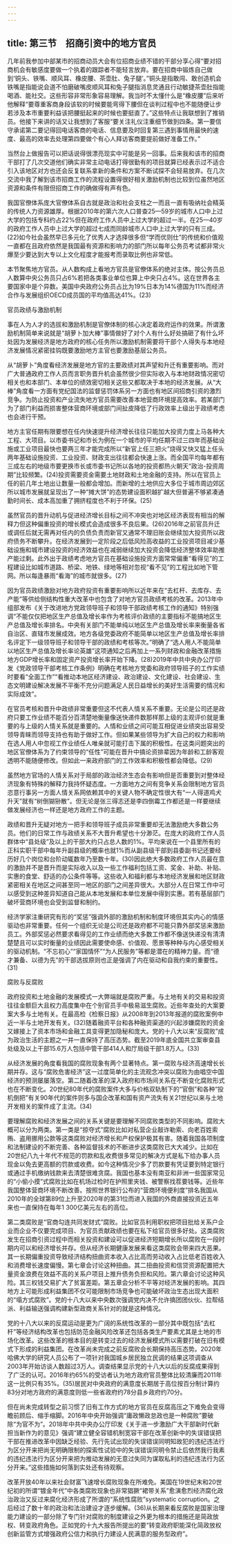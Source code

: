 ```yaml
---
---
---
```

title: 第三节　招商引资中的地方官员
---




几年前我参加中部某市的招商动员大会有位招商业绩不错的干部分享心得“要对招商机会有敏感度要做一个执着的跟踪者不能轻言放弃。要在招商中锻炼自己做到‘铜头、铁嘴、顺风耳、橡皮腰、茶壶肚、兔子腿’。”铜头是指敢闯、敢创造机会铁嘴是指能说会道不怕磨破嘴皮顺风耳和兔子腿指消息灵通且行动敏捷茶壶肚指能喝酒、能社交。这些形容非常形象容易理解。我当时不太懂什么是“橡皮腰”后来听他解释“要尊重客商身段该软的时候要能弯得下腰但在谈判过程中也不能随便让步若涉及本市重要利益该把腰挺起来的时候也要挺直了。”这些特点让我联想到了推销员。他接下来讲的话又让我想到了客服“要关注礼仪注重细节做到四条。第一要信守承诺第二要记得回电话客商的电话、信息要及时回复第三遇到事情用最快的速度、最高的效率去处理第四要做个有心人拜访客商要提前做好准备工作。”

当然台上做报告可以把话说得很漂亮现实中可能是另一回事。后来我和该市的招商干部打了几次交道他们确实非常主动电话打得很勤有的项目就算已经表示过不适合引入该地区对方也还会反复联系拿新的条件和方案不断试探不会轻易放弃。在几次交流中我了解到该市招商工作的流程设置得很好相关激励机制也比较到位虽然地区资源和条件有限但招商工作的确做得有声有色。

我国官僚体系庞大官僚体系自古就是政治和社会支柱之一而且一直有吸纳社会精英的传统人力资源雄厚。根据2010年的第六次人口普查25—59岁的城市人口中上过大学的包括专科约占22%但在政府工作人员中上过大学的超过一半。在25—40岁的政府工作人员中上过大学的超过七成而同龄城市人口中上过大学的只有三成。(22)如今社会虽然早已多元化了优秀人才选择很多但“学而优则仕”的传统和价值观一直都在且政府依然是我国最有资源和影响力的部门所以每年公务员考试都非常火爆至少要达到大专以上文化程度才能报考而录取比例也非常低。

本节聚焦地方官员。从人数构成上看地方官员是官僚体系的绝对主体。按公务员总人数算中央公务员只占6%若把各类事业单位也算上中央只占4%。这在世界各主要国家中是个异数。美国中央政府公务员占比为19%日本为14%德国为11%而经济合作与发展组织OECD成员国的平均值高达41%。(23)


官员政绩与激励机制


事在人为人才的选拔和激励机制是官僚体制的核心决定着政府运作的效果。所谓激励机制简单来说就是“胡萝卜加大棒”事情做好了对个人有什么好处搞砸了有什么坏处因为发展经济是地方政府的核心任务所以激励机制需要将干部个人得失与本地经济发展情况紧密挂钩既要激励地方主官也要激励基层公务员。

从“胡萝卜”角度看经济发展是地方官的主要政绩对其声望和升迁有重要影响。而对广大普通政府工作人员而言职务晋升机会虽然很少但实际收入与本地财政情况密切相关也和本部门、本单位的绩效密切相关这些又都取决于本地的经济发展。从“大棒”角度看一方面有党纪国法的监督惩罚体系另一方面也有地区间招商引资的激烈竞争。为防止投资和产业流失地方官员需要改善本地营商环境提高效率。若某部门为了部门利益而损害整体营商环境或部门间扯皮降低了行政效率上级出于政绩考虑也会进行干预。

地方主官任期有限要想在任内快速提升经济增长往往只能加大投资力度上马各种大工程、大项目。以市委书记和市长为例在一个城市的平均任期不过三四年而基础设施或工业项目最快也要两三年才能完成所以“新官上任三把火”烧得又快又猛上任头两年基础设施投资、工业投资、财政支出往往都会快速上涨。而全国平均每年都有三成左右的地级市要更换市长或市委书记所以各地的投资都热火朝天“政治-投资周期”比较频繁。(24)投资需要资金需要土地财政和土地金融的支持。所以在官员上任的前几年土地出让数量一般都会增加。而新增的土地供应大多位于城市周边郊区所以城市发展就呈现出了一种“摊大饼”的态势建设面积越扩越大但普遍不够紧凑通勤时间长、成本高加重了拥挤程度也不利于环保。(25)

虽然官员的晋升动机与促进经济增长目标之间不冲突也对地区经济表现有相当的解释力但这种偏重投资的增长模式会造成很多不良后果。(26)2016年之前官员升迁或调任后就无需再对任内的负债负责而新官又通常不理旧账会继续加大投资所以政府债务不断攀升。在经济发展到一定阶段之后低风险高收益的工业投资项目减少基础设施和城市建设投资的经济效益也在减弱继续加大投资会降低经济整体效率助推产能过剩。此外出于政绩考虑地方官员在基础设施投资方面常常偏重“看得见”的工程建设比如城市道路、桥梁、地铁、绿地等相对忽视“看不见”的工程比如地下管网。所以每逢暴雨“看海”的城市就很多。(27)

因为官员政绩激励对地方政府投资有重要影响所以近年来在“去杠杆、去库存、去产能”等供给侧结构性重大改革中也包含了对地方官员政绩考核的改革。2013年中组部发布《关于改进地方党政领导班子和领导干部政绩考核工作的通知》特别强调“不能仅仅把地区生产总值及增长率作为考核评价政绩的主要指标不能搞地区生产总值及增长率排名。中央有关部门不能单纯以地区生产总值及增长率来衡量各省自治区、直辖市发展成效。地方各级党委政府不能简单以地区生产总值及增长率排名评定下一级领导班子和领导干部的政绩和考核等次。”明确了“选人用人不能简单以地区生产总值及增长率论英雄”这项通知之后再加上一系列财政和金融改革措施地方GDP增长率和固定资产投资增长率开始下降。(28)2019年中共中央办公厅印发《党政领导干部考核工作条例》明确在考核地方党委和政府领导班子的工作实绩时要看“全面工作”“看推动本地区经济建设、政治建设、文化建设、社会建设、生态文明建设解决发展不平衡不充分问题满足人民日益增长的美好生活需要的情况和实际成效”。

在官员考核和晋升中政绩非常重要但这不代表人情关系不重要。无论是公司还是政府只要工作业绩不能百分百清楚地衡量像送快递件数那样那上级的主观评价就是重要的与上级的人情关系就是重要的。人情和业绩之间可能互相促进业绩突出容易受领导青睐而领导支持也有助于做好工作。但如果某些领导为扩大自己的权力和影响在选人用人中忽视工作业绩任人唯亲就可能打击下属的积极性。在这类问题突出的地区官僚体系为了约束领导的“任性”可能在晋升中搞论资排辈因为年龄和工龄客观透明不能随便修改。但如此一来政府部门的工作效率和积极性都会降低。(29)

虽然地方官场的人情关系对于局部的政治经济生态会有影响但是否重要到对整体经济现象有特殊的解释力我持怀疑态度。一方面地方之间有竞争关系会限制地方官员恣意行事另一方面人情关系网依赖其中的关键人物不确定性很大有“一人得道鸡犬升天”就有“树倒猢狲散”。但无论是张三得志还是李四倒霉工作都还是一样要继续做发展经济也一样还是地方政府工作的主题。

政绩和晋升无疑对地方一把手和领导班子成员非常重要却无法激励绝大多数公务员。他们的日常工作与政绩关系不大晋升希望也十分渺茫。在庞大的政府工作人员群体中“县处级”及以上的干部大约只占总人数的1%。平均来说在一个县里所有的正科实职干部中每年升副县级的概率也就1%而从副县级干部到县委副书记还要经历好几个岗位和台阶动辄数年乃至数十年。(30)因此绝大多数政府工作人员最在意的激励并不是晋升而是实际收入以及一些工作福利包括工资、奖金、补助、补贴、实惠的食堂、舒适的办公条件等等。这些收入和福利都与本地经济发展和地区财政紧密相关在地区之间甚至同一地区的部门之间差异很大。大部分人在日常工作中可以感受到这种差异知道自己能从本地发展和本单位发展中得到实惠。若有基层部门破坏营商环境也会受到监督和制约。

经济学家注重研究有形的“奖惩”强调外部的激励机制和制度环境但其实内心的情感驱动也非常重要。任何一个组织无论是公司还是政府都不可能只靠外部奖惩来激励员工。外部奖惩必然要求看得见的工作业绩而绝大多数工作都不像送快递没有清清楚楚且可以实时衡量的业绩因此需要使命感、价值观、愿景等种种与内心感受相关的驱动机制。“不忘初心”“家国情怀”“为人民服务”等都是潜在的精神力量。而“德才兼备、以德为先”的干部选拔原则也正是强调了内在驱动和自我约束的重要性。(31)


腐败与反腐败


政府投资和土地金融的发展模式一大弊端就是腐败严重。与土地有关的交易和投资往往金额巨大且权力高度集中在个别官员手中极易滋生腐败。近些年查处的大案要案大多与土地有关。在最高检《检察日报》从2008年到2013年报道的腐败案例中近一半与土地开发有关。(32)随着融资平台和各种融资渠道的兴起涉嫌腐败的资金又嫁接上了资本市场和金融工具变得更加隐秘和庞大。党的十八大以来“反腐败”成为政治生活的主题之一并一直保持了高压态势。截至2019年底全国共立案审查县处级及以上干部15.6万人包括中管干部414人和厅局级干部1.8万人。(33)

从经济发展的角度看我国的腐败现象有两个显著特点。第一腐败与经济高速增长长期并存。这与“腐败危害经济”这一过度简单化的主流观念冲突以腐败为由唱空中国经济的预测屡屡落空。第二随着改革的深入政府和市场间关系在不断变化腐败形式也在不断变化。20世纪80年代的腐败案件大多与价格双轨制下的“官倒”和各种“投机倒把”有关90年代的案件则多与国企改革和国有资产流失有关21世纪以来与土地开发相关的案件成了主流。(34)

要理解腐败和经济发展之间的关系关键是要理解不同腐败类型的不同影响。腐败大概可以分为两类。第一类是“掠夺式”腐败比如对私营企业敲诈勒索、向老百姓索贿、盗用挪用公款等这类腐败对经济增长和产权保护极其有害。随着我国各项制度和法制建设的不断完善、各种监督技术的不断进步这类腐败已大大减少。比如在20世纪八九十年代不规范的罚款和乱收费很多常见的解决方式是私下给办事人员现金以免去更高额的罚款或收费。如今这种情况少多了罚款要有凭证要到特定银行或通过手机缴纳钱款来去清楚很难贪腐。我国也基本没有南亚和非洲一些国家常见的“小偷小摸”式腐败比如在机场过检时在护照里夹钱、被警察找茬要钱等。近些年我国整体营商环境不断改善。按照世界银行公布的“营商环境便利度”排名我国从2010年的全球第89位上升至2020年的第31位而进入我国的外商直接投资近五年来也一直保持在每年1 300亿美元左右的高位。

第二类腐败是“官商勾连共同发财式”腐败。比如官员利用职权把项目批给关系户企业而企业不仅要完成项目、为官员贡献政绩也要在私下给官员很多好处。这类腐败发生在招商引资过程中而相关投资和建设可以促进经济短期增长所以腐败在一段时期内可以和经济增长并存。但从经济长期健康发展来看这类腐败会带来四大恶果。其一长期偏重投资导致经济结构扭曲资本收入占比高而劳动收入占比低老百姓收入和消费增长速度偏慢。第七章会讨论这种扭曲。其二扭曲投资和信贷资源配置把大量资金浪费在效益不高的关系户项目上推升债务负担和风险。第六章会讨论这种风险。其三权钱交易扩大了贫富差距。第五章会分析不平等对经济发展的影响。其四地方上可能形成利益集团不仅可能限制市场竞争也可能破坏政治生态出现大面积的“塌方式腐败”。党的十八大以来中央数次强调党内决不允许搞团团伙伙、拉帮结派、利益输送强调构建新型政商关系针对的就是这种情况。

党的十八大以来的反腐运动是更为广阔的系统性改革的一部分其中既包括“去杠杆”等经济结构改革也包括防范金融风险改革还包括各类生产要素尤其是土地的市场化改革。这些改革的根本目的是转变过去的经济发展模式所以需要打破在旧有模式下形成的利益集团。在改革尚未完成之前反腐败会长期保持高压态势。2020年哈佛大学的研究人员公布了一项针对我国城乡居民独立民调的结果这项调查从2003年开始访谈人数超过3万人。调查结果显示党的十八大以后的反腐成果得到了广泛的认可。2016年约65%的受访者认为地方政府官员整体比较清廉而2011年这一比例只有35%。(35)居民对中央政府的满意度长期居于高位按百分制计算约83分对地方政府的满意度则低一些省政府约78分县乡政府约70分。

但在尚未完成转型之前习惯了旧有工作方式的地方官员在反腐高压之下难免会变得瞻前顾后、缩手缩脚。2016年中央开始强调“庸政懒政怠政也是一种腐败”要破除“为官不为”。2018年中共中央办公厅印发《关于进一步激励广大干部新时代新担当新作为的意见》强调“建立健全容错机制宽容干部在改革创新中的失误错误把干部在推进改革中因缺乏经验、先行先试出现的失误错误同明知故犯的违纪违法行为区分开来把尚无明确限制的探索性试验中的失误错误同明令禁止后依然我行我素的违纪违法行为区分开来把为推动发展的无意过失同为谋取私利的违纪违法行为区分开来。”这些措施如何落到实处还有待观察。

改革开放40年以来社会财富飞速增长腐败现象在所难免。美国在19世纪末和20世纪初的所谓“镀金年代”中各类腐败现象也非常猖獗“裙带关系”愈演愈烈经济腐化政治政治又反过来腐化经济形成了所谓的“系统性腐败”systematic corruption。之后经过了数十年的政治和法治建设才逐步缓解。(36)从长期来看反腐败是国家治理能力建设的一部分除了专门针对腐败的制度建设之外更为根本的措施还是简政放权、转变政府角色。正如党的十九大报告所提出的要“转变政府职能深化简政放权创新监管方式增强政府公信力和执行力建设人民满意的服务型政府”。